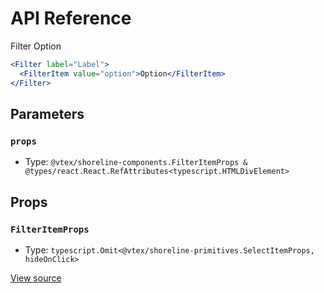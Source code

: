 # API Reference

Filter Option

```jsx
<Filter label="Label">
  <FilterItem value="option">Option</FilterItem>
</Filter>
```

## Parameters

### `props`

- Type: `@vtex/shoreline-components.FilterItemProps & @types/react.React.RefAttributes<typescript.HTMLDivElement>`

## Props

### `FilterItemProps`

- Type: `typescript.Omit<@vtex/shoreline-primitives.SelectItemProps, hideOnClick>`

[View source](https://github.com/vtex/shoreline/blob/dd097c214/packages/components/src/filter/filter-item.tsx#L15)
